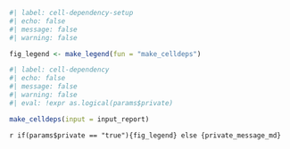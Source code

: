 
```r
#| label: cell-dependency-setup
#| echo: false
#| message: false
#| warning: false

fig_legend <- make_legend(fun = "make_celldeps")
```

```r
#| label: cell-dependency
#| echo: false
#| message: false
#| warning: false
#| eval: !expr as.logical(params$private)

make_celldeps(input = input_report)
```

`r if(params$private == "true"){fig_legend} else {private_message_md}`